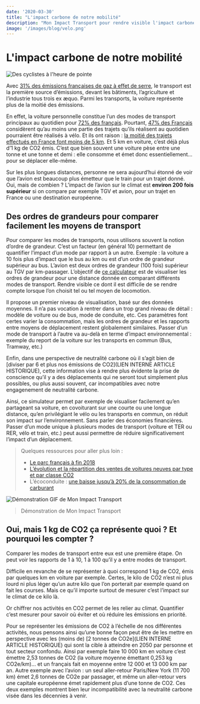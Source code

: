 ```yaml
---
date: '2020-03-30'
title: "L'impact carbone de notre mobilité"
description: "Mon Impact Transport pour rendre visible l'impact carbone du transport"
image: '/images/blog/velo.png'
---
```


# L'impact carbone de notre mobilité

![Des cyclistes à l'heure de pointe](/images/blog/NIS3ZZa.png)

Avec [31% des émissions françaises de gaz à effet de serre](https://www.hautconseilclimat.fr/wp-content/uploads/2019/09/hcc_rapport_annuel_grand_public_2019.pdf), le transport est la première source d’émissions, devant les bâtiments, l’agriculture et l’industrie tous trois ex æquo. Parmi les transports, la voiture représente plus de la moitié des émissions.

En effet, la voiture personnelle constitue l’un des modes de transport principaux au quotidien pour [72% des français](http://barometremobilites-quotidien.org/wp-content/uploads/2020/01/Document-technique.pdf). Pourtant, [47% des Français](http://barometremobilites-quotidien.org/wp-content/uploads/2020/01/Document-technique.pdf) considèrent qu’au moins une partie des trajets qu’ils réalisent au quotidien pourraient être réalisés à vélo. Et ils ont raison : [la moitié des trajets effectués en France font moins de 5 km](http://multimedia.ademe.fr/infographies/infographie-la-mobilite-ademe/). Et 5 km en voiture, c’est déjà plus d’1 kg de CO2 émis. C’est que bien souvent une voiture pèse entre une tonne et une tonne et demi : elle consomme et émet donc essentiellement… pour se déplacer elle-même.

Sur les plus longues distances, personne ne sera aujourd’hui étonné de voir que l’avion est beaucoup plus émetteur que le train pour un trajet donné. Oui, mais de combien ? L’impact de l’avion sur le climat est **environ 200 fois supérieur** si on compare par exemple TGV et avion, pour un trajet en France ou une destination européenne.

## Des ordres de grandeurs pour comparer facilement les moyens de transport

Pour comparer les modes de transports, nous utilisons souvent la notion d’ordre de grandeur. C’est un facteur (en général 10) permettant de quantifier l’impact d’un mode par rapport à un autre. Exemple : la voiture a 10 fois plus d’impact que le bus au km ou est d’un ordre de grandeur supérieur au bus. L’avion est deux ordres de grandeur (100 fois) supérieur au TGV par km-passager. L’objectif de [ce calculateur](https://impactco2.fr/transport) est de visualiser les ordres de grandeur pour une distance donnée en comparant différents modes de transport. Rendre visible ce dont il est difficile de se rendre compte lorsque l’on choisit tel ou tel moyen de locomotion.

Il propose un premier niveau de visualisation, basé sur des données moyennes. Il n’a pas vocation à rentrer dans un trop grand niveau de détail : modèle de voiture ou de bus, mode de conduite, etc. Ces paramètres font certes varier la consommation, mais les ordres de grandeur et les rapports entre moyens de déplacement restent globalement similaires. Passer d’un mode de transport à l’autre va au-delà en terme d’impact environnemental : exemple du report de la voiture sur les transports en commun (Bus, Tramway, etc.)

Enfin, dans une perspective de neutralité carbone où il s’agit bien de [diviser par 6 et plus nos émissions de CO2](LIEN INTERNE ARTICLE HISTORIQUE), cette information vise à rendre plus évidente la prise de conscience qu’il y a des déplacements qui ne seront tout simplement plus possibles, ou plus aussi souvent, car incompatibles avec notre engagenement de neutralité carbone.

Ainsi, ce simulateur permet par exemple de visualiser facilement qu’en partageant sa voiture, en covoiturant sur une courte ou une longue distance, qu’en privilégiant le vélo ou les transports en commun, on réduit son impact sur l’environnement. Sans parler des économies financières. Passer d’un mode unique à plusieurs modes de transport (voiture et TER ou RER, vélo et train, etc.) peut aussi permettre de réduire significativement l’impact d’un déplacement.

> Quelques ressources pour aller plus loin :
>
> - [Le parc français à fin 2018](https://ccfa.fr/wp-content/uploads/2019/09/ccfa-2019-fr-web-v2.pdf)
> - [L’évolution et la répartition des ventes de voitures neuves par type et par classe CO2](http://carlabelling.ademe.fr/chiffrescles/)
> - L’écoconduite : [une baisse jusqu’à 20% de la consommation de carburant](https://www.ademe.fr/particuliers-eco-citoyens/deplacements/choisir-voiture-adopter-lecoconduite/adopter-leco-conduite)

![Démonstration GIF de Mon Impact Transport](/images/blog/99D9E7K.gif)

> Démonstration de Mon Impact Transport

## Oui, mais 1 kg de CO2 ça représente quoi ? Et pourquoi les compter ?

Comparer les modes de transport entre eux est une première étape. On peut voir les rapports de 1 à 10, 1 à 100 qu’il y a entre modes de transport.

Difficile en revanche de se représenter à quoi correspond 1 kg de CO2, émis par quelques km en voiture par exemple. Certes, le kilo de CO2 n’est ni plus lourd ni plus léger qu’un autre kilo que l’on porterait par exemple quand on fait les courses. Mais ce qu’il importe surtout de mesurer c’est l’impact sur le climat de ce kilo là.

Or chiffrer nos activités en CO2 permet de les relier au climat. Quantifier c’est mesurer pour savoir où éviter et où réduire les émissions en priorité.

Pour se représenter les émissions de CO2 à l’échelle de nos différentes activités, nous pensons ainsi qu’une bonne façon peut être de les mettre en perspective avec les (moins de) [2 tonnes de CO2e](LIEN INTERNE ARTICLE HISTORIQUE) qui sont la cible à atteindre en 2050 par personne et tout secteur confondu. Ainsi par exemple faire 10 000 km en voiture c’est émettre 2,53 tonnes de CO2 (la voiture moyenne émettant 0,253 kg CO2e/km)… et un français fait en moyenne entre 12 000 et 13 000 km par an. Autre exemple avec l’avion : un seul aller-retour Paris/New York (11 700 km) émet 2,6 tonnes de CO2e par passager, et même un aller-retour vers une capitale européenne émet rapidement plus d’une tonne de CO2. Ces deux exemples montrent bien leur incompatibilité avec la neutralité carbone visée dans les décennies à venir.

<NosGestesTransportsBanner />
